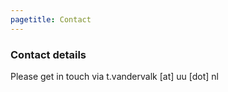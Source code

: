 ```yaml
---
pagetitle: Contact
---
```

<link rel="stylesheet" href="styles.css" type="text/css">

### Contact details

Please get in touch via t.vandervalk [at] uu [dot] nl

<!-- You can find my LinkedIn and University page in the top right.  -->